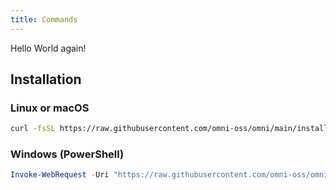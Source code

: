 ```yaml
---
title: Commands
---
```


Hello World again!

## Installation


### Linux or macOS
```sh
curl -fsSL https://raw.githubusercontent.com/omni-oss/omni/main/installers/unix.sh | sh
```


### Windows (PowerShell)
```ps1
Invoke-WebRequest -Uri "https://raw.githubusercontent.com/omni-oss/omni/main/installers/windows.ps1" -UseBasicParsing | Invoke-Expression
```

